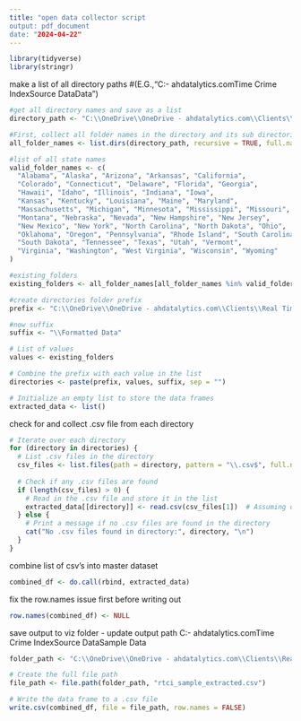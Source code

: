 ---
title: "open data collector script
output: pdf_document
date: "2024-04-22"
---
```{r}
library(tidyverse)
library(stringr)
```
make a list of all directory paths
#(E.G.,"C:\OneDrive\OneDrive - ahdatalytics.com\Clients\Real Time Crime Index\Open Source Data\Texas\Formatted Data")
```{r}
#get all directory names and save as a list
directory_path <- "C:\\OneDrive\\OneDrive - ahdatalytics.com\\Clients\\Real Time Crime Index\\Open Source Data\\"

#First, collect all folder names in the directory and its sub directories
all_folder_names <- list.dirs(directory_path, recursive = TRUE, full.names = FALSE)

#list of all state names
valid_folder_names <- c(
  "Alabama", "Alaska", "Arizona", "Arkansas", "California", 
  "Colorado", "Connecticut", "Delaware", "Florida", "Georgia", 
  "Hawaii", "Idaho", "Illinois", "Indiana", "Iowa", 
  "Kansas", "Kentucky", "Louisiana", "Maine", "Maryland", 
  "Massachusetts", "Michigan", "Minnesota", "Mississippi", "Missouri", 
  "Montana", "Nebraska", "Nevada", "New Hampshire", "New Jersey", 
  "New Mexico", "New York", "North Carolina", "North Dakota", "Ohio", 
  "Oklahoma", "Oregon", "Pennsylvania", "Rhode Island", "South Carolina", 
  "South Dakota", "Tennessee", "Texas", "Utah", "Vermont", 
  "Virginia", "Washington", "West Virginia", "Wisconsin", "Wyoming"
)

#existing_folders
existing_folders <- all_folder_names[all_folder_names %in% valid_folder_names]

#create directories folder prefix
prefix <- "C:\\OneDrive\\OneDrive - ahdatalytics.com\\Clients\\Real Time Crime Index\\Open Source Data\\"

#now suffix
suffix <- "\\Formatted Data"

# List of values
values <- existing_folders

# Combine the prefix with each value in the list
directories <- paste(prefix, values, suffix, sep = "")

# Initialize an empty list to store the data frames
extracted_data <- list()
```
check for and collect .csv file from each directory
```{r}
# Iterate over each directory
for (directory in directories) {
  # List .csv files in the directory
  csv_files <- list.files(path = directory, pattern = "\\.csv$", full.names = TRUE)
  
  # Check if any .csv files are found
  if (length(csv_files) > 0) {
    # Read in the .csv file and store it in the list
    extracted_data[[directory]] <- read.csv(csv_files[1])  # Assuming only one .csv file per directory
  } else {
    # Print a message if no .csv files are found in the directory
    cat("No .csv files found in directory:", directory, "\n")
  }
}
```
combine list of csv's into master dataset
```{r}
combined_df <- do.call(rbind, extracted_data)
```
fix the row.names issue first before writing out
```{r}
row.names(combined_df) <- NULL
```
save output to viz folder - update output path
C:\OneDrive\OneDrive - ahdatalytics.com\Clients\Real Time Crime Index\Open Source Data\Collected Sample Data
```{r}
folder_path <- "C:\\OneDrive\\OneDrive - ahdatalytics.com\\Clients\\Real Time Crime Index\\Open Source Data\\Collected Sample Data"

# Create the full file path
file_path <- file.path(folder_path, "rtci_sample_extracted.csv")

# Write the data frame to a .csv file
write.csv(combined_df, file = file_path, row.names = FALSE)
```
